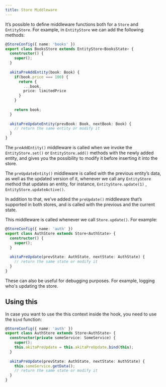 ```yaml
---
title: Store Middleware
---
```


It’s possible to define middleware functions both for a `Store` and `EntityStore`. For example, in `EntityStore` we can add the following methods:

```ts title="books.store.ts"
@StoreConfig({ name: 'books' })
export class BooksStore extends EntityStore<BooksState> {
  constructor() {
    super();
  }
  
  akitaPreAddEntity(book: Book) {
    if(book.price === 100) {
      return {
        ...book,
        price: limitedPrice
      }                    
    }
  
    return book;
  }
  
  akitaPreUpdateEntity(prevBook: Book, nextBook: Book) {
    // return the same entity or modify it
  }
}
```

The `preAddEntity()` middleware is called when we invoke the `EntityStore.set()` or `EntityStore.add()` methods with the newly added entity, and gives you the possibility to modify it before inserting it into the store.

The `preUpdateEntity()` middleware is called with the previous entity’s data, as well as the updated version of it, whenever we call any `EntityStore` method that updates an entity, for instance, `EntityStore.update(1)` , `EntityStore.updateActive()`.

In addition to that, we’ve added the `preUpdate()` middleware that’s supported in both stores, and is called with the previous and the current state. 

This middleware is called whenever we call `Store.update()`. For example:

```ts title="auth.store.ts"
@StoreConfig({ name: 'auth' })
export class AuthStore extends Store<AuthState> {
  constructor() {
    super();
  }
  
  akitaPreUpdate(prevState: AuthState, nextState: AuthState) {
    // return the same state or modify it
  }
}
```

These can also be useful for debugging purposes. For example, logging who's updating the store.

## Using this
In case you want to use the this context inside the hook, you need to use the `bind` function:

```ts title="auth.store.ts"
@StoreConfig({ name: 'auth' })
export class AuthStore extends Store<AuthState> {
  constructor(private someService: SomeService) {
    super();
    this.akitaPreUpdate = this.akitaPreUpdate.bind(this);
  }
  
  akitaPreUpdate(prevState: AuthState, nextState: AuthState) {
    this.someService.getData();
    // return the same state or modify it
  }
}
```